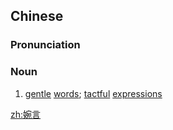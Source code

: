 ==Chinese==
{{zh-forms}}

===Pronunciation===
{{zh-pron
|m=wǎnyán
|c=jyun2 jin4
|mn=qz,tw,xm:oán-giân/zz:oán-gân
|cat=n
}}

===Noun===
{{zh-noun}}

# [[gentle]] [[word]]s; [[tactful]] [[expression]]s

[[zh:婉言]]